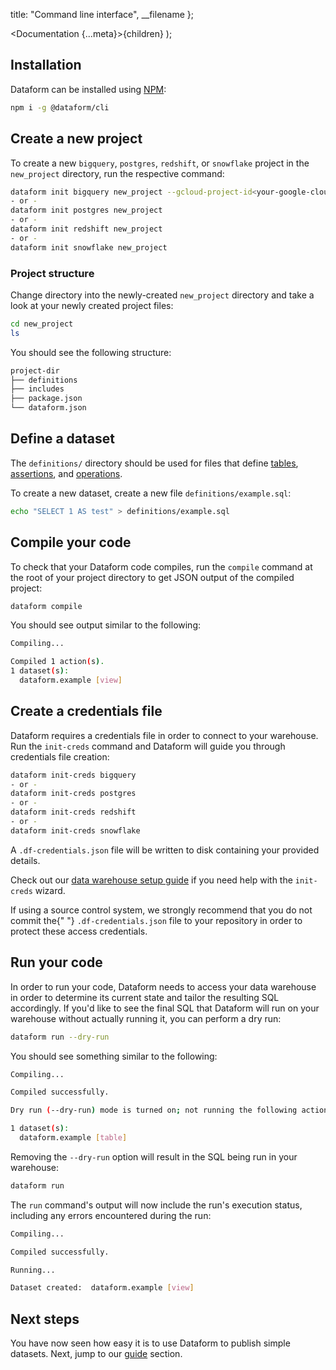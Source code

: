 
  title: "Command line interface",
  __filename
};

  <Documentation {...meta}>{children}</Documentation>
);


## Installation

Dataform can be installed using <a target="_blank" rel="noopener" href="https://www.npmjs.com/get-npm">NPM</a>:

```bash
npm i -g @dataform/cli
```

## Create a new project

To create a new `bigquery`, `postgres`, `redshift`, or `snowflake` project in the `new_project` directory, run the respective command:

```bash
dataform init bigquery new_project --gcloud-project-id<your-google-cloud-project-id>
- or -
dataform init postgres new_project
- or -
dataform init redshift new_project
- or -
dataform init snowflake new_project
```

### Project structure

Change directory into the newly-created `new_project` directory and take a look at your newly created project files:

```bash
cd new_project
ls
```

You should see the following structure:

```bash
project-dir
├── definitions
├── includes
├── package.json
└── dataform.json
```

## Define a dataset

The `definitions/` directory should be used for files that define [tables](/datasets), [assertions](/assertions), and [operations](/operations).

To create a new dataset, create a new file `definitions/example.sql`:

```bash
echo "SELECT 1 AS test" > definitions/example.sql
```

## Compile your code

To check that your Dataform code compiles, run the `compile` command at the root of your project directory to get JSON output of the compiled project:

```bash
dataform compile
```

You should see output similar to the following:

```bash
Compiling...

Compiled 1 action(s).
1 dataset(s):
  dataform.example [view]
```

## Create a credentials file

Dataform requires a credentials file in order to connect to your warehouse. Run the `init-creds` command and Dataform will guide you through credentials file creation:

```bash
dataform init-creds bigquery
- or -
dataform init-creds postgres
- or -
dataform init-creds redshift
- or -
dataform init-creds snowflake
```

A `.df-credentials.json` file will be written to disk containing your provided details.

Check out our [data warehouse setup guide](/platform_guides/set_up_datawarehouse) if you need help with the `init-creds` wizard.

<div className="bp3-callout bp3-icon-info-sign bp3-intent-warning" markdown="1">
  If using a source control system, we strongly recommend that you do not commit the{" "}
  <code>.df-credentials.json</code> file to your repository in order to protect these access
  credentials.
</div>

## Run your code

In order to run your code, Dataform needs to access your data warehouse in order to determine its current state and tailor the resulting
SQL accordingly. If you'd like to see the final SQL that Dataform will run on your warehouse without actually running it, you can perform a dry run:

```bash
dataform run --dry-run
```

You should see something similar to the following:

```bash
Compiling...

Compiled successfully.

Dry run (--dry-run) mode is turned on; not running the following actions against your warehouse:

1 dataset(s):
  dataform.example [table]
```

Removing the `--dry-run` option will result in the SQL being run in your warehouse:

```bash
dataform run
```

The `run` command's output will now include the run's execution status, including any errors encountered during the run:

```bash
Compiling...

Compiled successfully.

Running...

Dataset created:  dataform.example [view]
```

## Next steps

You have now seen how easy it is to use Dataform to publish simple datasets. Next, jump to our [guide](/guides/datasets) section.
